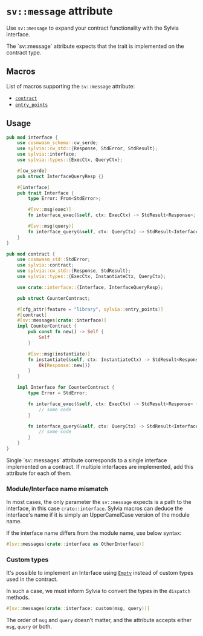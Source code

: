 
# `sv::message` attribute

Use `sv::message` to expand your contract functionality with the Sylvia
interface.

<Callout>
  The `sv::message` attribute expects that the trait is implemented on the
  contract type.
</Callout>

## Macros

List of macros supporting the `sv::message` attribute:

- [`contract`](https://cosmwasm-docs.vercel.app/sylvia/macros/contract)
- [`entry_points`](https://docs.rs/sylvia/latest/sylvia/attr.entry_points.html)

## Usage

```rust
pub mod interface {
    use cosmwasm_schema::cw_serde;
    use sylvia::cw_std::{Response, StdError, StdResult};
    use sylvia::interface;
    use sylvia::types::{ExecCtx, QueryCtx};

    #[cw_serde]
    pub struct InterfaceQueryResp {}

    #[interface]
    pub trait Interface {
        type Error: From<StdError>;

        #[sv::msg(exec)]
        fn interface_exec(&self, ctx: ExecCtx) -> StdResult<Response>;

        #[sv::msg(query)]
        fn interface_query(&self, ctx: QueryCtx) -> StdResult<InterfaceQueryResp>;
    }
}

pub mod contract {
    use cosmwasm_std::StdError;
    use sylvia::contract;
    use sylvia::cw_std::{Response, StdResult};
    use sylvia::types::{ExecCtx, InstantiateCtx, QueryCtx};

    use crate::interface::{Interface, InterfaceQueryResp};

    pub struct CounterContract;

    #[cfg_attr(feature = "library", sylvia::entry_points)]
    #[contract]
    #[sv::messages(crate::interface)]
    impl CounterContract {
        pub const fn new() -> Self {
            Self
        }

        #[sv::msg(instantiate)]
        fn instantiate(&self, ctx: InstantiateCtx) -> StdResult<Response> {
            Ok(Response::new())
        }
    }

    impl Interface for CounterContract {
        type Error = StdError;

        fn interface_exec(&self, ctx: ExecCtx) -> StdResult<Response> {
            // some code
        }

        fn interface_query(&self, ctx: QueryCtx) -> StdResult<InterfaceQueryResp> {
            // some code
        }
    }
}
```

<Callout>
  Single `sv::messages` attribute corresponds to a single interface implemented
  on a contract. If multiple interfaces are implemented, add this attribute for
  each of them.
</Callout>

### Module/Interface name mismatch

In most cases, the only parameter the `sv::message` expects is a path to the
interface, in this case `crate::interface`. Sylvia macros can deduce the
interface's name if it is simply an UpperCamelCase version of the module name.

If the interface name differs from the module name, use below syntax:

```rust
#[sv::messages(crate::interface as OtherInterface)]
```

### Custom types

It's possible to implement an Interface using
[`Empty`](https://docs.rs/cosmwasm-std/latest/cosmwasm_std/struct.Empty.html)
instead of custom types used in the contract.

In such a case, we must inform Sylvia to convert the types in the `dispatch`
methods.

```rust
#[sv::messages(crate::interface: custom(msg, query))]
```

The order of `msg` and `query` doesn't matter, and the attribute accepts either
`msg`, `query` or both.
